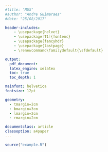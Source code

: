 ```yaml
---
#title: "MUS"
#author: "Andre Guimaraes"
#date: "25/08/2017"

header-includes:
    - \usepackage{helvet}
    - \usepackage[T1]{fontenc}
    - \usepackage{fancyhdr}
    - \usepackage{lastpage}
    - \renewcommand\familydefault{\sfdefault}

output:
  pdf_document:
  latex_engine: xelatex
  toc: true
  toc_depth: 1

mainfont: helvetica
fontsize: 12pt

geometry:
  - tmargin=2cm
  - bmargin=3cm
  - lmargin=2cm
  - rmargin=2cm

documentclass: article
classoption: a4paper
---
```

\pagestyle{fancyplain}
\addtolength{\headheight}{\baselineskip}
\lhead{\includegraphics[height=0.8cm]{logo.png}}
\rhead{\fontsize{8}{10}\selectfont \textit{P\'agina}\\\fontsize{10}{12}\selectfont \smallskip\textbf{\thepage} de \textbf{\pageref*{LastPage}}}
\lfoot{\fontsize{8}{10}\selectfont \textit{Grau de Sigilo}\\\smallskip\textbf{Controlado - sigilo empresarial}}
\cfoot{\fontsize{8}{10}\selectfont \textit{Restri\c{c}\~ao de Acesso}\\\smallskip\textbf{Empresas do Sistema BNDES}}
\rfoot{\fontsize{8}{10}\selectfont \textit{Unidade Gestora}\\\smallskip\textbf{ATI}}
\renewcommand{\headrulewidth}{0pt}

```r
source("example.R")
```
